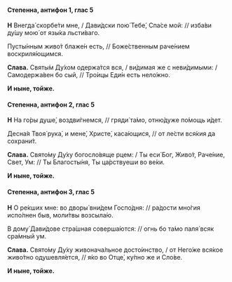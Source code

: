 #### Степенна, антифон 1, глас 5

**Н** Внегда́ скорбе́ти мне, / Дави́дски пою́ Тебе́, Спа́се мой: // изба́ви ду́шу мою́ от язы́ка льсти́ваго.

Пусты́нным живо́т блаже́н есть, // Боже́ственным раче́нием воскриля́ющимся.

**Слава.** Святы́м Ду́хом одержа́тся вся, / ви́димая же с неви́димыми: / Самодержа́вен бо сый, // Тро́ицы Еди́н есть нело́жно.

**И ныне, тойже.**

#### Степенна, антифон 2, глас 5

**Н** На го́ры душе́, воздви́гнемся, // гряди́ та́мо, отню́дуже по́мощь и́дет.

Десна́я Твоя́ рука́, и мене́, Христе́, каса́ющися, // от ле́сти вся́кия да сохрани́т.

**Слава.** Свято́му Ду́ху богосло́вяще рцем: / Ты еси́ Бог, Живо́т, Раче́ние, Свет, Ум: // Ты Благосты́ня, Ты ца́рствуеши во ве́ки.

**И ныне, тойже.**

#### Степенна, антифон 3, глас 5

**Н** О ре́кших мне: во дворы́ вни́дем Госпо́дня: // ра́дости мно́гия испо́лнен быв, моли́твы возсыла́ю.

В дому́ Дави́дове стра́шная соверша́ются: // огнь бо та́мо паля́ всяк сра́мный ум.

**Слава.** Свято́му Ду́ху живонача́льное досто́инство, / от Него́же вся́кое живо́тно одушевля́ется, // я́ко во Отце́, ку́пно же и Сло́ве.

**И ныне, тойже.**
